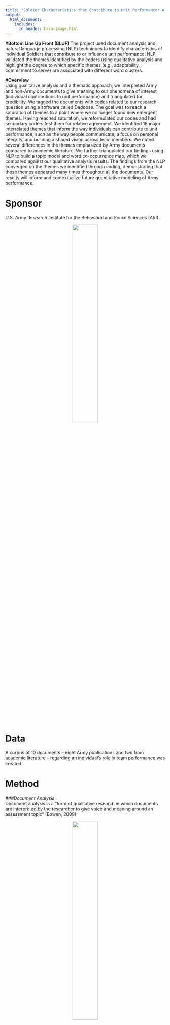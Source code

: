 ```yaml
---
title: "Soldier Characteristics that Contribute to Unit Performance: A Qualitative Analysis"
output:
  html_document:
    includes:
      in_header: hero-image.html
---
```


#**Bottom Line Up Front (BLUF)**
The project used document analysis and natural language processing (NLP) techniques to identify characteristics of individual Soldiers that contribute to or influence unit performance. NLP validated the themes identified by the coders using qualitative analysis and highlight the degree to which specific themes (e.g., adaptability, commitment to serve) are associated with different word clusters.

#**Overview**  
Using qualitative analysis and a thematic approach, we interpreted Army and non-Army documents to give meaning to our phenomena of interest (individual contributions to unit performance) and triangulated for credibility. We tagged the documents with codes related to our research question using a software called Dedoose. The goal was to reach a saturation of themes to a point where we no longer found new emergent themes. Having reached saturation, we reformulated our codes and had secondary coders test them for relative agreement. We identified 18 major interrelated themes that inform the way individuals can contribute to unit performance, such as the way people communicate, a focus on personal integrity, and building a shared vision across team members. We noted several differences in the themes emphasized by Army documents compared to academic literature. We further triangulated our findings using NLP to build a topic model and word co-occurrence map, which we compared against our qualitative analysis results. The findings from the NLP converged on the themes we identified through coding, demonstrating that these themes appeared many times throughout all the documents. Our results will inform and contextualize future quantitative modeling of Army performance.

<!---
Dropping the Goal section because it's sufficiently covered by the BLUF & Overview.
-->

# **Sponsor**
U.S. Army Research Institute for the Behavioral and Social Sciences (ARI).
<p align="center">   

![ ](www/ARI.png){width=40% }  
</p>  


# **Data**   
A corpus of 10 documents – eight Army publications and two from academic literature – regarding an individual's role in team performance was created.

# **Method**

###*Document Analysis*  
Document analysis is a “form of qualitative research in which documents are interpreted by the researcher to give voice and meaning around an assessment topic" (Bowen, 2009)  

<!---Our Approach: A Mixed Method Thematic Approach-->

<p align="center">   

![ ](www/word_cloud.PNG){width=40% }  
</p>  

###*Natural Language Processing*  
Natural language processing (NLP) "strives to build machines that understand and respond to text data much the same way humans do" (IBM, 2022).

All NLP for this project was run on a corpus of the 10 documents on which document analysis was conducted. The documents were cleaned by removing stop words (e.g., the, and, of) and lemmatizing each word. Lemmatizing transforms each word to a common base word (e.g., running, runs to run).

  
####*Co-occurrence*
Co-occurrence visualizes word pairs that occur together most frequently in the corpus.

####*Term Frequency- Inverse Document Frequency (TF-IDF)*  
TF-IDF is a text classification method that reflects the importance of a word to a document in a corpus of documents.  
  
####*Latent Dirichlet Allocation (LDA)*  
LDA is a Bayesian topic model that discovers the topics in a corpus of documents and the concurrent probability that they will occur.   



[![ ](www/black-logo.png)](https://biocomplexity.virginia.edu/event/data-science-public-good-symposium-2022)

